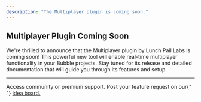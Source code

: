 ```yaml
---
description: "The Multiplayer plugin is coming soon."
---
```


## Multiplayer Plugin Coming Soon

We're thrilled to announce that the Multiplayer plugin by Lunch Pail Labs is coming soon! This powerful new tool will enable real-time multiplayer functionality in your Bubble projects. Stay tuned for its release and detailed documentation that will guide you through its features and setup.

---

<CardGroup cols={2}>
  <Card title="Need Help?" icon="envelope" href="/support/plans">
    Access community or premium support.
  </Card>
  <Card
    title="Have a feature request?"
    icon="lightbulb"
    href="https://lunchpaillabs.canny.io/feature-requests?selectedCategory=multiplayer-plugin-for-bubble"
  >
    Post your feature request on our{" "}
    <a href="https://lunchpaillabs.canny.io/feature-requests?selectedCategory=multiplayer-plugin-for-bubble">
      idea board.
    </a>
  </Card>
</CardGroup>
